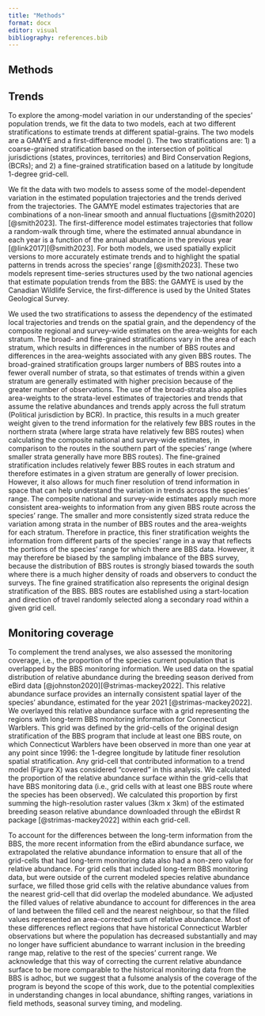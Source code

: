 ```yaml
---
title: "Methods"
format: docx
editor: visual
bibliography: references.bib
---
```


## Methods

## Trends

To explore the among-model variation in our understanding of the species' population trends, we fit the data to two models, each at two different stratifications to estimate trends at different spatial-grains. The two models are a GAMYE and a first-difference model (). The two stratifications are: 1) a coarse-grained stratification based on the intersection of political jurisdictions (states, provinces, territories) and Bird Conservation Regions, (BCRs); and 2) a fine-grained stratification based on a latitude by longitude 1-degree grid-cell.

We fit the data with two models to assess some of the model-dependent variation in the estimated population trajectories and the trends derived from the trajectories. The GAMYE model estimates trajectories that are combinations of a non-linear smooth and annual fluctuations [@smith2020][@smith2023]. The first-difference model estimates trajectories that follow a random-walk through time, where the estimated annual abundance in each year is a function of the annual abundance in the previous year [@link2017][@smith2023]. For both models, we used spatially explicit versions to more accurately estimate trends and to highlight the spatial patterns in trends across the species' range [@smith2023]. These two models represent time-series structures used by the two national agencies that estimate population trends from the BBS: the GAMYE is used by the Canadian Wildlife Service, the first-difference is used by the United States Geological Survey.

We used the two stratifications to assess the dependency of the estimated local trajectories and trends on the spatial grain, and the dependency of the composite regional and survey-wide estimates on the area-weights for each stratum. The broad- and fine-grained stratifications vary in the area of each stratum, which results in differences in the number of BBS routes and differences in the area-weights associated with any given BBS routes. The broad-grained stratification groups larger numbers of BBS routes into a fewer overall number of strata, so that estimates of trends within a given stratum are generally estimated with higher precision because of the greater number of observations. The use of the broad-strata also applies area-weights to the strata-level estimates of trajectories and trends that assume the relative abundances and trends apply across the full stratum (Political jurisdiction by BCR). In practice, this results in a much greater weight given to the trend information for the relatively few BBS routes in the northern strata (where large strata have relatively few BBS routes) when calculating the composite national and survey-wide estimates, in comparison to the routes in the southern part of the species' range (where smaller strata generally have more BBS routes). The fine-grained stratification includes relatively fewer BBS routes in each stratum and therefore estimates in a given stratum are generally of lower precision. However, it also allows for much finer resolution of trend information in space that can help understand the variation in trends across the species' range. The composite national and survey-wide estimates apply much more consistent area-weights to information from any given BBS route across the species' range. The smaller and more consistently sized strata reduce the variation among strata in the number of BBS routes and the area-weights for each stratum. Therefore in practice, this finer stratification weights the information from different parts of the species' range in a way that reflects the portions of the species' range for which there are BBS data. However, it may therefore be biased by the sampling imbalance of the BBS survey, because the distribution of BBS routes is strongly biased towards the south where there is a much higher density of roads and observers to conduct the surveys. The fine grained stratification also represents the original design stratification of the BBS. BBS routes are established using a start-location and direction of travel randomly selected along a secondary road within a given grid cell.

## Monitoring coverage

To complement the trend analyses, we also assessed the monitoring coverage, i.e., the proportion of the species current population that is overlapped by the BBS monitoring information. We used data on the spatial distribution of relative abundance during the breeding season derived from eBird data [@johnston2020][@strimas-mackey2022]. This relative abundance surface provides an internally consistent spatial layer of the species' abundance, estimated for the year 2021 [@strimas-mackey2022]. We overlayed this relative abundance surface with a grid representing the regions with long-term BBS monitoring information for Connecticut Warblers. This grid was defined by the grid-cells of the original design stratification of the BBS program that include at least one BBS route, on which Connecticut Warblers have been observed in more than one year at any point since 1996: the 1-degree longitude by latitude finer resolution spatial stratification. Any grid-cell that contributed information to a trend model (Figure X) was considered "covered" in this analysis. We calculated the proportion of the relative abundance surface within the grid-cells that have BBS monitoring data (i.e., grid cells with at least one BBS route where the species has been observed). We calculated this proportion by first summing the high-resolution raster values (3km x 3km) of the estimated breeding season relative abundance downloaded through the eBirdst R package [@strimas-mackey2022] within each grid-cell.

To account for the differences between the long-term information from the BBS, the more recent information from the eBird abundance surface, we extrapolated the relative abundance information to ensure that all of the grid-cells that had long-term monitoring data also had a non-zero value for relative abundance. For grid cells that included long-term BBS monitoring data, but were outside of the current modeled species relative abundance surface, we filled those grid cells with the relative abundance values from the nearest grid-cell that did overlap the modeled abundance. We adjusted the filled values of relative abundance to account for differences in the area of land between the filled cell and the nearest neighbour, so that the filled values represented an area-corrected sum of relative abundance. Most of these differences reflect regions that have historical Connecticut Warbler observations but where the population has decreased substantially and may no longer have sufficient abundance to warrant inclusion in the breeding range map, relative to the rest of the species' current range. We acknowledge that this way of correcting the current relative abundance surface to be more comparable to the historical monitoring data from the BBS is adhoc, but we suggest that a fulsome analysis of the coverage of the program is beyond the scope of this work, due to the potential complexities in understanding changes in local abundance, shifting ranges, variations in field methods, seasonal survey timing, and modeling.
